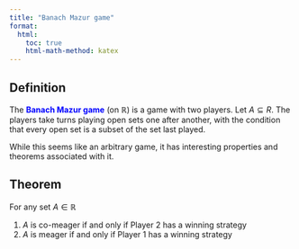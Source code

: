 ```yaml
---
title: "Banach Mazur game"
format:
  html:
    toc: true
    html-math-method: katex
---
```


::: {.callout-note icon="false"}
## Definition

The [**Banach Mazur game**]{style="color: blue"} (on $\mathbb{R}$) is a game with two players. Let $A \subseteq R$. The players take turns playing open sets one after another, with the condition that every open set is a subset of the set last played.
:::

While this seems like an arbitrary game, it has interesting properties and theorems associated with it.

::: {.callout-note icon="false"}
## Theorem

For any set $A \in \mathbb{R}$

1.  $A$ is co-meager if and only if Player $2$ has a winning strategy
2.  $A$ is meager if and only if Player $1$ has a winning strategy
:::

